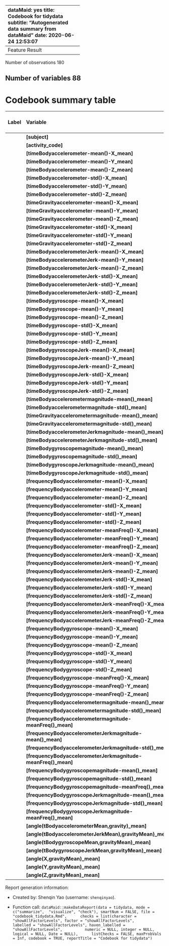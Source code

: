 ---
dataMaid: yes
title: Codebook for tidydata
subtitle: "Autogenerated data summary from dataMaid"
date: 2020-06-24 12:53:07


# Data report overview
The dataset examined has the following dimensions:


---------------------------------
Feature                    Result
------------------------ --------
Number of observations        180

Number of variables            88
---------------------------------




# Codebook summary table

---------------------------------------------------------------------------------------------------------------------
Label   Variable                                                         Class       # unique  Missing  Description  
                                                                                       values                        
------- ---------------------------------------------------------------- --------- ---------- --------- -------------
        **[subject]**                                                    integer           30  0.00 %                

        **[activity\_code]**                                             factor             6  0.00 %                

        **[timeBodyaccelerometer-mean()-X\_mean]**                       numeric          180  0.00 %                

        **[timeBodyaccelerometer-mean()-Y\_mean]**                       numeric          180  0.00 %                

        **[timeBodyaccelerometer-mean()-Z\_mean]**                       numeric          180  0.00 %                

        **[timeBodyaccelerometer-std()-X\_mean]**                        numeric          180  0.00 %                

        **[timeBodyaccelerometer-std()-Y\_mean]**                        numeric          180  0.00 %                

        **[timeBodyaccelerometer-std()-Z\_mean]**                        numeric          180  0.00 %                

        **[timeGravityaccelerometer-mean()-X\_mean]**                    numeric          180  0.00 %                

        **[timeGravityaccelerometer-mean()-Y\_mean]**                    numeric          180  0.00 %                

        **[timeGravityaccelerometer-mean()-Z\_mean]**                    numeric          180  0.00 %                

        **[timeGravityaccelerometer-std()-X\_mean]**                     numeric          180  0.00 %                

        **[timeGravityaccelerometer-std()-Y\_mean]**                     numeric          180  0.00 %                

        **[timeGravityaccelerometer-std()-Z\_mean]**                     numeric          180  0.00 %                

        **[timeBodyaccelerometerJerk-mean()-X\_mean]**                   numeric          180  0.00 %                

        **[timeBodyaccelerometerJerk-mean()-Y\_mean]**                   numeric          180  0.00 %                

        **[timeBodyaccelerometerJerk-mean()-Z\_mean]**                   numeric          180  0.00 %                

        **[timeBodyaccelerometerJerk-std()-X\_mean]**                    numeric          180  0.00 %                

        **[timeBodyaccelerometerJerk-std()-Y\_mean]**                    numeric          180  0.00 %                

        **[timeBodyaccelerometerJerk-std()-Z\_mean]**                    numeric          180  0.00 %                

        **[timeBodygyroscope-mean()-X\_mean]**                           numeric          180  0.00 %                

        **[timeBodygyroscope-mean()-Y\_mean]**                           numeric          180  0.00 %                

        **[timeBodygyroscope-mean()-Z\_mean]**                           numeric          180  0.00 %                

        **[timeBodygyroscope-std()-X\_mean]**                            numeric          180  0.00 %                

        **[timeBodygyroscope-std()-Y\_mean]**                            numeric          180  0.00 %                

        **[timeBodygyroscope-std()-Z\_mean]**                            numeric          180  0.00 %                

        **[timeBodygyroscopeJerk-mean()-X\_mean]**                       numeric          180  0.00 %                

        **[timeBodygyroscopeJerk-mean()-Y\_mean]**                       numeric          180  0.00 %                

        **[timeBodygyroscopeJerk-mean()-Z\_mean]**                       numeric          180  0.00 %                

        **[timeBodygyroscopeJerk-std()-X\_mean]**                        numeric          180  0.00 %                

        **[timeBodygyroscopeJerk-std()-Y\_mean]**                        numeric          180  0.00 %                

        **[timeBodygyroscopeJerk-std()-Z\_mean]**                        numeric          180  0.00 %                

        **[timeBodyaccelerometermagnitude-mean()\_mean]**                numeric          180  0.00 %                

        **[timeBodyaccelerometermagnitude-std()\_mean]**                 numeric          180  0.00 %                

        **[timeGravityaccelerometermagnitude-mean()\_mean]**             numeric          180  0.00 %                

        **[timeGravityaccelerometermagnitude-std()\_mean]**              numeric          180  0.00 %                

        **[timeBodyaccelerometerJerkmagnitude-mean()\_mean]**            numeric          180  0.00 %                

        **[timeBodyaccelerometerJerkmagnitude-std()\_mean]**             numeric          180  0.00 %                

        **[timeBodygyroscopemagnitude-mean()\_mean]**                    numeric          180  0.00 %                

        **[timeBodygyroscopemagnitude-std()\_mean]**                     numeric          180  0.00 %                

        **[timeBodygyroscopeJerkmagnitude-mean()\_mean]**                numeric          180  0.00 %                

        **[timeBodygyroscopeJerkmagnitude-std()\_mean]**                 numeric          180  0.00 %                

        **[frequencyBodyaccelerometer-mean()-X\_mean]**                  numeric          180  0.00 %                

        **[frequencyBodyaccelerometer-mean()-Y\_mean]**                  numeric          180  0.00 %                

        **[frequencyBodyaccelerometer-mean()-Z\_mean]**                  numeric          180  0.00 %                

        **[frequencyBodyaccelerometer-std()-X\_mean]**                   numeric          180  0.00 %                

        **[frequencyBodyaccelerometer-std()-Y\_mean]**                   numeric          180  0.00 %                

        **[frequencyBodyaccelerometer-std()-Z\_mean]**                   numeric          180  0.00 %                

        **[frequencyBodyaccelerometer-meanFreq()-X\_mean]**              numeric          180  0.00 %                

        **[frequencyBodyaccelerometer-meanFreq()-Y\_mean]**              numeric          180  0.00 %                

        **[frequencyBodyaccelerometer-meanFreq()-Z\_mean]**              numeric          180  0.00 %                

        **[frequencyBodyaccelerometerJerk-mean()-X\_mean]**              numeric          180  0.00 %                

        **[frequencyBodyaccelerometerJerk-mean()-Y\_mean]**              numeric          180  0.00 %                

        **[frequencyBodyaccelerometerJerk-mean()-Z\_mean]**              numeric          180  0.00 %                

        **[frequencyBodyaccelerometerJerk-std()-X\_mean]**               numeric          180  0.00 %                

        **[frequencyBodyaccelerometerJerk-std()-Y\_mean]**               numeric          180  0.00 %                

        **[frequencyBodyaccelerometerJerk-std()-Z\_mean]**               numeric          180  0.00 %                

        **[frequencyBodyaccelerometerJerk-meanFreq()-X\_mean]**          numeric          180  0.00 %                

        **[frequencyBodyaccelerometerJerk-meanFreq()-Y\_mean]**          numeric          180  0.00 %                

        **[frequencyBodyaccelerometerJerk-meanFreq()-Z\_mean]**          numeric          180  0.00 %                

        **[frequencyBodygyroscope-mean()-X\_mean]**                      numeric          180  0.00 %                

        **[frequencyBodygyroscope-mean()-Y\_mean]**                      numeric          180  0.00 %                

        **[frequencyBodygyroscope-mean()-Z\_mean]**                      numeric          180  0.00 %                

        **[frequencyBodygyroscope-std()-X\_mean]**                       numeric          180  0.00 %                

        **[frequencyBodygyroscope-std()-Y\_mean]**                       numeric          180  0.00 %                

        **[frequencyBodygyroscope-std()-Z\_mean]**                       numeric          180  0.00 %                

        **[frequencyBodygyroscope-meanFreq()-X\_mean]**                  numeric          180  0.00 %                

        **[frequencyBodygyroscope-meanFreq()-Y\_mean]**                  numeric          180  0.00 %                

        **[frequencyBodygyroscope-meanFreq()-Z\_mean]**                  numeric          180  0.00 %                

        **[frequencyBodyaccelerometermagnitude-mean()\_mean]**           numeric          180  0.00 %                

        **[frequencyBodyaccelerometermagnitude-std()\_mean]**            numeric          180  0.00 %                

        **[frequencyBodyaccelerometermagnitude-meanFreq()\_mean]**       numeric          180  0.00 %                

        **[frequencyBodyaccelerometerJerkmagnitude-mean()\_mean]**       numeric          180  0.00 %                

        **[frequencyBodyaccelerometerJerkmagnitude-std()\_mean]**        numeric          180  0.00 %                

        **[frequencyBodyaccelerometerJerkmagnitude-meanFreq()\_mean]**   numeric          180  0.00 %                

        **[frequencyBodygyroscopemagnitude-mean()\_mean]**               numeric          180  0.00 %                

        **[frequencyBodygyroscopemagnitude-std()\_mean]**                numeric          180  0.00 %                

        **[frequencyBodygyroscopemagnitude-meanFreq()\_mean]**           numeric          180  0.00 %                

        **[frequencyBodygyroscopeJerkmagnitude-mean()\_mean]**           numeric          180  0.00 %                

        **[frequencyBodygyroscopeJerkmagnitude-std()\_mean]**            numeric          180  0.00 %                

        **[frequencyBodygyroscopeJerkmagnitude-meanFreq()\_mean]**       numeric          180  0.00 %                

        **[angle(tBodyaccelerometerMean,gravity)\_mean]**                numeric          180  0.00 %                

        **[angle(tBodyaccelerometerJerkMean),gravityMean)\_mean]**       numeric          180  0.00 %                

        **[angle(tBodygyroscopeMean,gravityMean)\_mean]**                numeric          180  0.00 %                

        **[angle(tBodygyroscopeJerkMean,gravityMean)\_mean]**            numeric          180  0.00 %                

        **[angle(X,gravityMean)\_mean]**                                 numeric          180  0.00 %                

        **[angle(Y,gravityMean)\_mean]**                                 numeric          180  0.00 %                

        **[angle(Z,gravityMean)\_mean]**                                 numeric          180  0.00 %                
---------------------------------------------------------------------------------------------------------------------


Report generation information:

 *  Created by: Shenqin Yao (username: `shenqinyao`).

 
 *  Function call: `dataMaid::makeDataReport(data = tidydata, mode = c("summarize", 
"visualize", "check"), smartNum = FALSE, file = "codebook_tidydata.Rmd", 
    checks = list(character = "showAllFactorLevels", factor = "showAllFactorLevels", 
        labelled = "showAllFactorLevels", haven_labelled = "showAllFactorLevels", 
        numeric = NULL, integer = NULL, logical = NULL, Date = NULL), 
    listChecks = FALSE, maxProbVals = Inf, codebook = TRUE, reportTitle = "Codebook for tidydata")`

